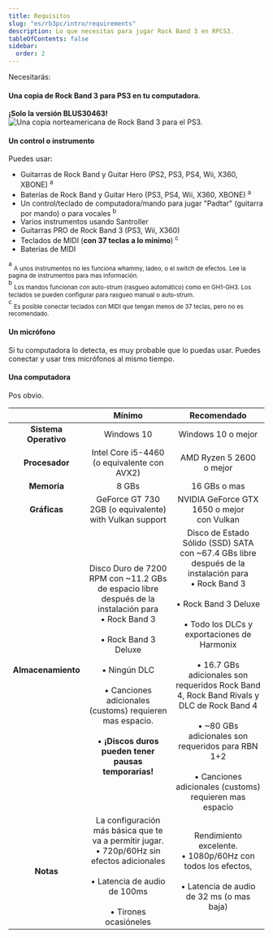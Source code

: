 ```yaml
---
title: Requisitos
slug: "es/rb3pc/intro/requirements"
description: Lo que necesitas para jugar Rock Band 3 en RPCS3.
tableOfContents: false
sidebar:
  order: 2
---
```


Necesitarás:
#### Una copia de Rock Band 3 para PS3 en tu computadora.
**¡Solo la versión BLUS30463!**  
<Image src={rb3box} alt="Una copia norteamericana de Rock Band 3 para el PS3." />

#### Un control o instrumento
Puedes usar:
* Guitarras de Rock Band y Guitar Hero (PS2, PS3, PS4, Wii, X360, XBONE) <sup>a</sup>
* Baterías de Rock Band y Guitar Hero (PS3, PS4, Wii, X360, XBONE) <sup>a</sup>
* Un control/teclado de computadora/mando para jugar "Padtar" (guitarra por mando) o para vocales <sup>b</sup>
* Varios instrumentos usando Santroller
* Guitarras PRO de Rock Band 3 (PS3, Wii, X360)
* Teclados de MIDI (**con 37 teclas a lo mínimo**) <sup>c</sup> 
* Baterías de MIDI

<sup>a</sup> <sub>A unos instrumentos no les funciona whammy, ladeo, o el switch de efectos. Lee la pagina de instrumentos para mas información.</sub>  
<sup>b</sup> <sub>Los mandos funcionan con auto-strum (rasgueo automático) como en GH1-GH3. Los teclados se pueden configurar para rasgueo manual o auto-strum.</sub>  
<sup>c</sup> <sub>Es posible conectar teclados con MIDI que tengan menos de 37 teclas, pero no es recomendado.</sub>  

#### Un micrófono
Si tu computadora lo detecta, es muy probable que lo puedas usar. Puedes conectar y usar tres micrófonos al mismo tiempo.

#### Una computadora
Pos obvio.

| | **Mínimo**   | **Recomendado**   |
|:-:|:---------------:|:-------------------:|
| **Sistema Operativo** | Windows 10 | Windows 10 o mejor |
| **Procesador** | Intel Core i5-4460 <br>(o equivalente con AVX2)</br> | AMD Ryzen 5 2600 <br>o mejor</br> |
| **Memoria** | 8 GBs | 16 GBs o mas |
| **Gráficas** | GeForce GT 730 2GB (o equivalente) <br>with Vulkan support</br> | NVIDIA GeForce GTX 1650 o mejor<br>con Vulkan</br> |
| **Almacenamiento** | Disco Duro de 7200 RPM con ~11.2 GBs de espacio libre después de la instalación para <br>• Rock Band 3</br> <br>• Rock Band 3 Deluxe</br> <br>• Ningún DLC</br> <br>• Canciones adicionales (customs) requieren mas espacio.</br> <br>• **¡Discos duros pueden tener pausas temporarias!**</br> | Disco de Estado Sólido (SSD) SATA con ~67.4 GBs libre después de la instalación para<br>• Rock Band 3</br> <br>• Rock Band 3 Deluxe</br> <br>• Todo los DLCs y exportaciones de Harmonix</br> <br>• 16.7 GBs adicionales son requeridos Rock Band 4, Rock Band Rivals y DLC de Rock Band 4</br> <br>• ~80 GBs adicionales son requeridos para RBN 1+2</br> <br>• Canciones adicionales (customs) requieren mas espacio</br>|
| **Notas** | La configuración más básica que te va a permitir jugar. <br>• 720p/60Hz sin efectos adicionales</br> <br>• Latencia de audio de 100ms</br> <br>• Tirones ocasióneles</br> | Rendimiento excelente. <br>• 1080p/60Hz con todos los efectos,</br> <br>• Latencia de audio de 32 ms (o mas baja)</br>|